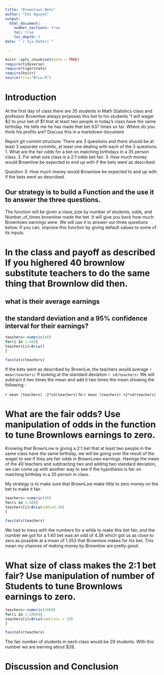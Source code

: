 ```yaml
---
title: "Brownlows Bets"
author: "Chi Nguyen"
output: 
  html_document:
    number_sections: true
    toc: true
    toc_depth: 5
date: "`r Sys.Date()`"    
    
---
```

```r
knitr::opts_chunk$set(echo = TRUE)
require(tidyverse)
require(tigerstats)
require(knitr)
source(file="BrLw.R")
```


<!-- We recommend you use git branches -- create a separate branch for each major section i.e. Introduction, Methods, Results, Inferential Results, and Discussion and Conclusions - leave the YAML block untouched until the final merge where you put in your own name !-->

# Introduction

<!--In this section you explain what you are trying to show.  Where did the data come from?  What is the research or other question you are trying to answer?!-->

 At the first day of class there are 35 students in Math Statistics class and professor Brownlow always proposes this bet to his students "I will wager $2 to your bet of $1 that at least two people in today's class have  the same birthday.  He tells me he has made that bet 637 times so far. Where do you think his profits are? Discuss this in a markdown document
 
Report git commit structure:
There are 3 questions and there should be at least 3 separate commits, at least one dealing with each of the 3 questions.
1. What are the fair odds for a bet on matching birthdays in a 35 person class.
2. For what size class is a 2:1 odds bet fair.
3. How much money would Brownlow be expected to end up with if the bets went as described.


Question 3: How much money would Brownlow be expected to and up with if the bets went as described. 


## Our strategy is to build a Function and the use it to answer the three questions. 

The function will be given a class_size by number of students, odds, and Number_of_times brownlow made the bet.  It will give you back how much Brownlows earnings were. We will use it to answer our three questions below. If you can, improve this function by giving default values to some of its inputs. 

# In the class and payoff as described  If you highered 40 brownlow substitute teachers to do the same thing that Brownlow did then.
## what is their average earnings
## the standard deviation and a 95% confidence interval for their earnings?
  
<!--Explain and display your method of coming up with a 95% confidence interval of  professor Brownlows winnings (or losings)-->
   
```r
teachers<-numeric(40)
for(i in 1:40){
teachers[i]=BrLw()
}
```

```r
favstats(teachers)
```

  
If the bets went as described by BrownLw, the teachers would average `r mean(teachers)`
If looking at the standard deviation `r sd(teachers)` 
We will subtract it two times the mean and add it two times the mean showing the following :

`r mean (teachers) -2*sd(teachers)` to `r mean (teachers) +2*sd(teachers)`
        

# What are the fair odds? Use manipulation of odds in the function to tune Brownlows earnings to zero. 


<!--Decide on your methods:  In this section explain the approach you will take to attack the issue --- how will you decide on a likely estimate of professor Brownlow's earnings or losses after 637 bets. Also explain how you construct a 95% confidence interval about your estimate of his winnings !-->


Knowing that BrownLow is giving a 2:1 bet that at least two people in the same class have the same birthday, we will be going over the result of the wager to see if they are fair odds in BrownLows earnings. Havings the mean of the 40 teachers and subtracting two and adding two standard deviation, we can come up with another way to see if the hypothesis is fair on matching birthday in a 35 person in class.
  
My strategy is to make sure that BrownLow make little to zero money on the bet to make it fair. 

```r
teachers<-numeric(40)
for(i in 1:40){
teachers[i]=BrLw(odds=4.38)
}
```

```r
favstats(teachers)
```

We had to mess with the numbers for a while to make this bet fair, and the number we got for a 1:40 bet was an odd of 4.38 which got us as close to zero as possible at a mean of 1.353 that Brownlow makes for his bet. This mean my chances of making money by Brownlow are pretty good.



# What size of class makes the 2:1 bet fair?  Use manipulation of number of Students to tune Brownlows earnings to zero.

<!--Explain and display the results of your method of coming up with the estimate of professor Brownlows betting profits!-->

```r
teachers<-numeric(1000)
for(i in 1:1000){
teachers[i]=BrLw(numClass = 29)
}
```

```r
favstats(teachers)
```
   
The fair number of students in each class would be 29 students. With this number we are earning about $28.
   

# Discussion and Conclusion

<!--Discussion and conclusion here.  If professor Brownlow is consistantly making or losing money how could he change his payout so that his profits center on zero?  Also discuss what size his class should be in order to have his current scheme balance at zero profit.!-->

